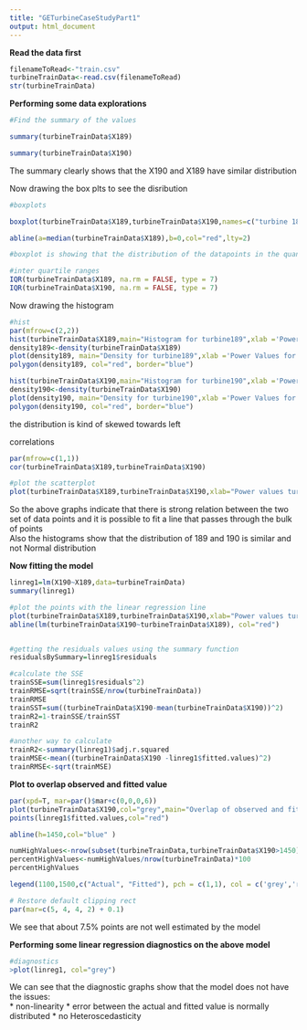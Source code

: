 ```yaml
---
title: "GETurbineCaseStudyPart1"
output: html_document
---
```


__Read the data first__

```r

filenameToRead<-"train.csv"
turbineTrainData<-read.csv(filenameToRead)
str(turbineTrainData)

```


__Performing some data explorations__

```r
#Find the summary of the values

summary(turbineTrainData$X189)

summary(turbineTrainData$X190)

```
The summary clearly shows that the X190 and X189 have similar distribution

Now drawing the box plts to see the disribution

```r
#boxplots

boxplot(turbineTrainData$X189,turbineTrainData$X190,names=c("turbine 189","turbine 190"),main="Box Plots comparing turbine 189 & 190")

abline(a=median(turbineTrainData$X189),b=0,col="red",lty=2)

#boxplot is showing that the distribution of the datapoints in the quantiles is similar. The median is almost the same which indicates that X189 can be a good distribution for making predictions for X190

#inter quartile ranges
IQR(turbineTrainData$X189, na.rm = FALSE, type = 7)
IQR(turbineTrainData$X190, na.rm = FALSE, type = 7)
```

Now drawing the histogram
```r
#hist
par(mfrow=c(2,2))
hist(turbineTrainData$X189,main="Histogram for turbine189",xlab ='Power Values for 189')
density189<-density(turbineTrainData$X189)
plot(density189, main="Density for turbine189",xlab ='Power Values for 189')
polygon(density189, col="red", border="blue")

hist(turbineTrainData$X190,main="Histogram for turbine190",xlab ='Power Values for 190')
density190<-density(turbineTrainData$X190)
plot(density190, main="Density for turbine190",xlab ='Power Values for 190')
polygon(density190, col="red", border="blue")

```

the distribution is kind of skewed towards left 

correlations
```r

par(mfrow=c(1,1))
cor(turbineTrainData$X189,turbineTrainData$X190)

#plot the scatterplot
plot(turbineTrainData$X189,turbineTrainData$X190,xlab="Power values turbine 189", ylab="Power values turbine 190", main="Scatter Plot between turbine 190 and turbine 189")

```

So the above graphs indicate that there is strong relation between the two set of data points and it is possible to fit a line that passes through the bulk of points  
Also the histograms show that the distribution of 189 and 190 is similar and not Normal distribution


__Now fitting the model__
```r
linreg1=lm(X190~X189,data=turbineTrainData)
summary(linreg1)

#plot the points with the linear regression line
plot(turbineTrainData$X189,turbineTrainData$X190,xlab="Power values turbine 189", ylab="Power values turbine 190", main="Scatter Plot between turbine 190 & 189 with regression line",col="grey")
abline(lm(turbineTrainData$X190~turbineTrainData$X189), col="red")


#getting the residuals values using the summary function
residualsBySummary=linreg1$residuals

#calculate the SSE
trainSSE=sum(linreg1$residuals^2)
trainRMSE=sqrt(trainSSE/nrow(turbineTrainData))
trainRMSE
trainSST=sum((turbineTrainData$X190-mean(turbineTrainData$X190))^2)
trainR2=1-trainSSE/trainSST
trainR2

#another way to calculate
trainR2<-summary(linreg1)$adj.r.squared
trainMSE<-mean((turbineTrainData$X190 -linreg1$fitted.values)^2)
trainRMSE<-sqrt(trainMSE)
```

__Plot to overlap observed and fitted value__
```r
par(xpd=T, mar=par()$mar+c(0,0,0,6))
plot(turbineTrainData$X190,col="grey",main="Overlap of observed and fitted values on train data")
points(linreg1$fitted.values,col="red")

abline(h=1450,col="blue" )

numHighValues<-nrow(subset(turbineTrainData,turbineTrainData$X190>1450))
percentHighValues<-numHighValues/nrow(turbineTrainData)*100
percentHighValues

legend(1100,1500,c("Actual", "Fitted"), pch = c(1,1), col = c('grey','red'))

# Restore default clipping rect
par(mar=c(5, 4, 4, 2) + 0.1)

```

We see that about 7.5% points are not well estimated by the model


__Performing some linear regression diagnostics on the above model__
```r
#diagnostics
>plot(linreg1, col="grey")
```

We can see that the diagnostic graphs show that the model does not have the issues:  
* non-linearity
* error between the actual and fitted value is normally distributed
* no Heteroscedasticity


